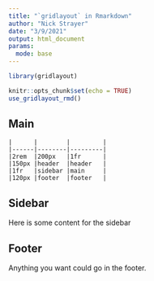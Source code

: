 ```yaml
---
title: "`gridlayout` in Rmarkdown"
author: "Nick Strayer"
date: "3/9/2021"
output: html_document
params: 
  mode: base
---
```


```r
library(gridlayout)

knitr::opts_chunk$set(echo = TRUE)
use_gridlayout_rmd()
```

## Main

```gridlayout
|      |        |         |
|------|--------|---------|
|2rem  |200px   |1fr      |
|150px |header  |header   |
|1fr   |sidebar |main     |
|120px |footer  |footer   |
```


## Sidebar 

Here is some content for the sidebar

## Footer 

Anything you want could go in the footer.
